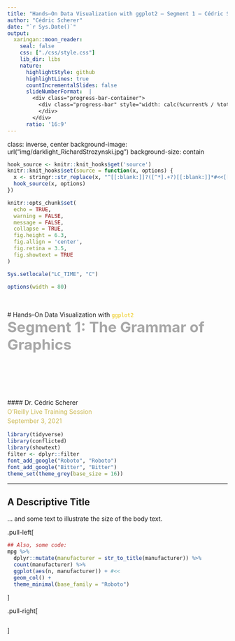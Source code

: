 ```yaml
---
title: "Hands–On Data Visualization with ggplot2 – Segment 1 – Cédric Scherer"
author: "Cédric Scherer"
date: "`r Sys.Date()`"
output:
  xaringan::moon_reader:
    seal: false
    css: ["./css/style.css"]
    lib_dir: libs
    nature:
      highlightStyle: github
      highlightLines: true
      countIncrementalSlides: false
      slideNumberFormat:  |
        <div class="progress-bar-container">
          <div class="progress-bar" style="width: calc(%current% / %total% * 100%);">
          </div>
        </div>
      ratio: '16:9'
---
```

class: inverse, center
background-image: url("img/darklight_RichardStrozynski.jpg")
background-size: contain

```r
hook_source <- knitr::knit_hooks$get('source')
knitr::knit_hooks$set(source = function(x, options) {
  x <- stringr::str_replace(x, "^[[:blank:]]?([^*].+?)[[:blank:]]*#<<[[:blank:]]*$", "*\\1")
  hook_source(x, options)
})

knitr::opts_chunk$set(
  echo = TRUE, 
  warning = FALSE, 
  message = FALSE, 
  collapse = TRUE,
  fig.height = 6.3,
  fig.allign = 'center',
  fig.retina = 3.5,
  fig.showtext = TRUE
)

Sys.setlocale("LC_TIME", "C")

options(width = 80)
```

<br><br>
# Hands–On Data Visualization with <code style='color:#ebc500;'>ggplot2</code><br><b style='font-size:25pt;color:#a7a7a7;'>Segment 1: The Grammar of Graphics</b>
<br><br><br><br><br><br><br>
#### Dr. Cédric Scherer<b style='color:#ccba56;font-weight:400;line-height:150%;'><br>O'Reilly Live Training Session<br>September 3, 2021</b><br>

```r
library(tidyverse)
library(conflicted)
library(showtext)
filter <- dplyr::filter
font_add_google("Roboto", "Roboto")
font_add_google("Bitter", "Bitter")
theme_set(theme_grey(base_size = 16))
```

---

## A Descriptive Title

... and some text to illustrate the size of the body text.

.pull-left[
```r
## Also, some code:
mpg %>% 
  dplyr::mutate(manufacturer = str_to_title(manufacturer)) %>% 
  count(manufacturer) %>% 
  ggplot(aes(n, manufacturer)) + #<<
  geom_col() +
  theme_minimal(base_family = "Roboto")
```
]

.pull-right[
```r
```
]
